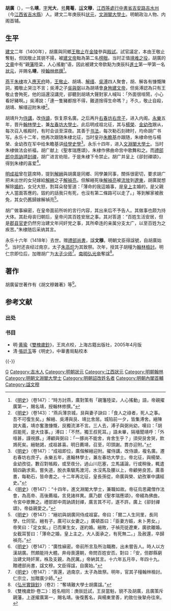{{Otheruses|other=名为胡广的其他人物|胡广}}
{{Otheruses|other=名为胡靖的其他人物|胡靖}}
{{明清人物信息框
| 姓名 = 胡廣
| 賜名 = 胡靖
| 圖片名稱= 
| 圖片大小 = 
| 圖片說明 = 
| 最高職務 = 文淵閣大學士
| 國家 = 大明
| 爵位 =
| 籍貫 = [[江西等處行中書省|江西等處行中書省]][[吉安路|吉安路]][[吉水州|吉水州]]
| 族裔 = 漢族
| 字號 = 字光大，号晃菴
| 諡號 = 文穆（[[永乐_(明朝)|永樂]]諡，[[南明|南明]][[弘光|弘光]]奪）
| 出生日期 = [[洪武|洪武]]二年（1369年）
| 出生地點 = [[江西|江西]][[吉水|吉水]]
| 逝世日期 = [[永乐_(明朝)|永樂]]十六年（1418年）
| 逝世地點 = 
| 墓葬 =
| 配偶 =
| 親屬 = 胡彌高（祖父）<br />胡-{}-子貞（叔祖父）<br />[[胡壽昌|胡壽昌]]（父）<br />[[黃仲器|黃仲器]]（师）<br />胡直（兄）<br />胡穜、胡穆、胡穗（子）<br />陳年、解禎亮（婿）
| 出身 = 
*建文二年庚辰科進士及第
| 經歷 = 
| 著作 =
}}

'''胡廣'''（{{bd|1369年||1418年|catIdx=H胡廣}}），一名'''靖'''，[[表字|字]]'''光大'''，[[号|号]]'''晃菴'''，[[諡|諡]]'''文穆'''，[[江西等處行中書省|江西等處行中書省]][[吉安路|吉安路]][[吉水州|吉水州]]（今[[江西省|江西省]][[吉水縣|吉水縣]]）人。建文二年庚辰科[[状元|状元]]，[[文淵閣|文淵閣]][[大學士|大學士]]。明朝政治人物、内阁首辅。

== 生平 ==
[[建文|建文]]二年（1400年），胡廣與同鄉[[王艮_(建文進士)|王敬止]]在[[金陵|金陵]]參與[[殿試|殿試]]。試官議定，本由王敬止奪魁，但因敬止其貌不揚，被[[建文帝|建文帝]]黜為第二名[[榜眼|榜眼]]。当时正值[[靖难之役|靖难之役]]，胡廣的[[文字作品|文章]]中有“親[[藩|藩]]陸梁，人心搖動”语，因此被建文帝欽點为庚辰科[[進士|進士]]第一甲第一名[[状元|状元]]，并赐名'''靖'''，授[[翰林|翰林]][[修撰|修撰]]<ref>《[[明史|明史]]》（卷147）：“時方討燕，廣對策有「親籓陸梁，人心搖動」語，帝親擢廣第一，賜名靖，授翰林修撰。”</ref>。

[[燕|燕]]王[[朱棣|朱棣]]攻入[[應天府|應天府]]時，[[王艮_(建文進士)|王敬止]]、胡靖、[[解缙|解缙]]、[[吳溥_(建文進士)|吳溥]]四人聚會，胡、解各有慷慨陳詞，獨敬止哭泣不言；吳溥之子[[吳與弼|吳與弼]]以為胡靖會[[殉葬|身殉]][[建文帝|建文帝]]，但吳溥認為只有王敬止會殉死，他的話還沒講完，卻聽到胡靖大聲對家人喊叫：「外面很喧鬧，小心看好豬啊。」吳溥說：「連一隻豬都捨不得，難道捨得生命嗎？」不久，敬止自殺，胡靖、解缙迎附朱棣<ref>《[[明史|明史]]》（卷143）：“燕兵薄京城，艮與妻子訣曰：「食人之祿者，死人之事。吾不可復生矣。」解縉、吳溥與艮、靖比舍居。城陷前一夕，皆集溥舍。縉陳說大義，靖亦奮激慷慨，艮獨流涕不言。三人去，溥子與弼尚幼，嘆曰：「胡叔能死，是大佳事。」溥曰：「不然，獨王叔死耳。」語未畢，隔墻聞靖呼：「外喧甚，謹視豚。」溥顧與弼曰：「一豚尚不能舍，肯舍生乎？」須臾艮舍哭，飲鴆死矣。縉馳謁，成祖甚喜。明日薦靖，召至，叩頭謝。貫亦迎附。”</ref>。

胡靖升为[[侍講|侍講]]，改[[侍讀|侍讀]]，恢复原名廣。之后再升[[右春坊|右春坊]][[右庶子|右庶子]]，进入内阁。[[永乐_(明朝)|永樂]]五年，晋升[[翰林|翰林]][[學士|學士]]，兼[[左春坊|左春坊]][[大學士|大學士]]。此后明成祖北征，其与[[楊榮|楊榮]]、[[金幼孜|金幼孜]]跟从，每次召入帳殿时，有时会谈至深夜。其善于[[书法|书法]]，每次勒石刻碑时，均命胡广书写。永乐十二年，他再次跟随朱棣北征，当时皇孙[[朱瞻基|朱瞻基]]亦跟随，朱棣命他与楊榮、金幼孜在军中给朱瞻基讲[[经學|经學]][[史學|史學]]<ref>《[[明史|明史]]》（卷147）：“成祖即位，廣偕解縉迎附。擢侍講，改侍讀，複名廣。遷右春坊右庶子。永樂五年，進翰林學士，兼左春坊大學士。帝北征，與楊榮、金幼孜從。數召對帳殿，或至夜分。過山川厄塞，立馬議論，行或稍後，輒遣騎四齣求索。嘗失道，脫衣乘驏馬渡河，水沒馬及腰以上，帝顧勞良苦。廣善書，每勒石，皆命書之。十二年再北征，皇長孫從，命廣與榮、幼孜軍中講經史。”</ref>。永乐十四年，进入[[文淵閣|文淵閣]][[大學士|大學士]]。当时朱棣做法会祈福，胡广献上《聖孝瑞應頌》，朱棣作佛曲命宫中歌舞和之。而[[禮部|禮部]][[郎中|郎中]][[周訥|周訥]]請[[封禪|封禪]]，胡广进言劝阻，于是朱棣下令禁止。胡广并呈上《卻封禪頌》，得到朱棣的喜爱<ref>《[[明史|明史]]》（卷147）：“十四年，進文淵閣大學士，兼職如故。帝征烏思藏僧作法會，為高帝、高後薦福，言見諸祥異。廣乃獻《聖孝瑞應頌》，帝綴為佛曲，令宮中歌舞之。禮部郎中周訥請封禪，廣言其不可，遂不許。廣上《卻封禪頌》，帝益親愛之。”</ref>。

[[明成祖|明成祖]]曾在筵席時，提到[[解縉|解縉]]與胡廣是同鄉、同學兼同事，關係很密切，要求胡广把未出世的女兒嫁給[[解縉|解縉]]之子[[解禎亮|解禎亮]]。但解縉死後[[解禎亮|解禎亮]]被[[流放|流放]]到[[遼東|遼東]]，胡廣就想解除[[婚約|婚約]]，女兒大怒，割耳朵發誓道：「薄命的我這婚事，是[[皇上|皇上]]主婚的，是父親大人當面答應的。毀約的話我只有死，也沒有第二條路可以走了。」等到解家被赦免，其女仍舊歸嫁解禎亮<ref>《[[明史|明史]]》（卷147）：“縉初與胡廣同侍成祖宴。帝曰：「爾二人生同里，長同學，仕同官。縉有子，廣可以女妻之。」廣頓首曰：「臣妻方娠，未卜男女。」帝笑曰：「定女矣。」已而果生女，遂約婚。縉敗，子禎亮徙遼東，廣欲離婚。女截耳誓曰：「薄命之婚，皇上主之，大人面承之，有死無二。」及赦還，卒歸禎亮。”</ref>。

胡广做事縝密，在皇帝面前所听的言行内容，其出来后不予告人。其做事也颇为持大体。其赴母丧归朝后，皇帝问其百姓安居之事。其对答道：“百姓生活安居，但是[[郡|郡]][[县|县]][[官吏|官吏]]仍然穷治建文年间奸党之事，其所牵连的亲属分支太广，以至百姓为之疾苦。”朱棣随后采纳其言。

永乐十六年（1418年）去世。赠[[禮部尚書|禮部尚書]]，諡'''文穆'''。明朝文臣得諡號，自胡廣始<ref>《[[明史|明史]]》（卷147）：“廣性縝密。帝前所言及所治職務，出未嘗告人。時人以方漢胡廣。然頗能持大體。奔母喪還朝，帝問百姓安否。對曰：「安，但郡縣窮治建文時奸黨，株及支親，為民厲。」帝納其言。十六年五月卒，年四十九。贈禮部尚書，諡文穆。文臣得諡，自廣始。”</ref>。当时还丧经过南京，太子[[朱高炽|朱高炽]]为其致祭。次年，授其子胡穜为[[翰林|翰林]][[檢討|檢討]]。明仁宗即位后，加赠胡广为[[太子少师|太子少师]]<ref>《[[明史|明史]]》（卷147）：“喪還，過南京，太子為致祭。明年，官其子穜翰林檢討。仁宗立，加贈廣少師。”</ref>。[[南明|南明]][[弘光帝|弘光帝]]奪諡<ref>《[[s:弘光實錄鈔/卷002|弘光實錄鈔]]》（卷2）：“奪靖難大學士胡廣諡。”</ref>。

== 著作 ==
胡廣留世著作有《胡文穆雜著》等<ref>《雙槐歲鈔·卷二》：姓名相同：庚辰廷試，王艮當魁，貌不及胡廣，且廣策斥親藩，上遂擢廣第一，賜名靖。後復舊名，與楊東里善，約致仕後摯舟往來。</ref>。

== 参考文献==
{{Wikisource|明史/卷147}}

=== 出处 ===
{{Reflist}}

=== 书目 ===
*明·[[黄瑜|黄瑜]]《[[雙槐歲鈔|雙槐歲鈔]]》，王岚点校，上海古籍出版社，2005年4月版
*清·[[張廷玉|張廷玉]]等《明史》，中華書局點校本

{{-}}
{{start box}}
{{s-off}}
{{succession box|[[解縉|解縉]]|[[楊榮|楊榮]]|[[明朝內閣|明朝內閣]][[明朝內閣首輔|首輔]]|1407年－1418年}}
{{end box}}
{{明朝首輔}}
{{建文二年庚辰科殿試金榜}}
{{江西狀元}}

{{Authority control}}
{{DEFAULTSORT:Hu胡}}
[[Category:胡姓|G]]
[[Category:吉水人|Category:吉水人]]
[[Category:明朝狀元|Category:明朝狀元]]
[[Category:江西狀元|Category:江西狀元]]
[[Category:明朝翰林|Category:明朝翰林]]
[[Category:明朝文淵閣大學士|Category:明朝文淵閣大學士]]
[[Category:明朝詔改姓名者|Category:明朝詔改姓名者]]
[[Category:明朝內閣首輔|Category:明朝內閣首輔]]
[[Category:諡文穆|Category:諡文穆]]